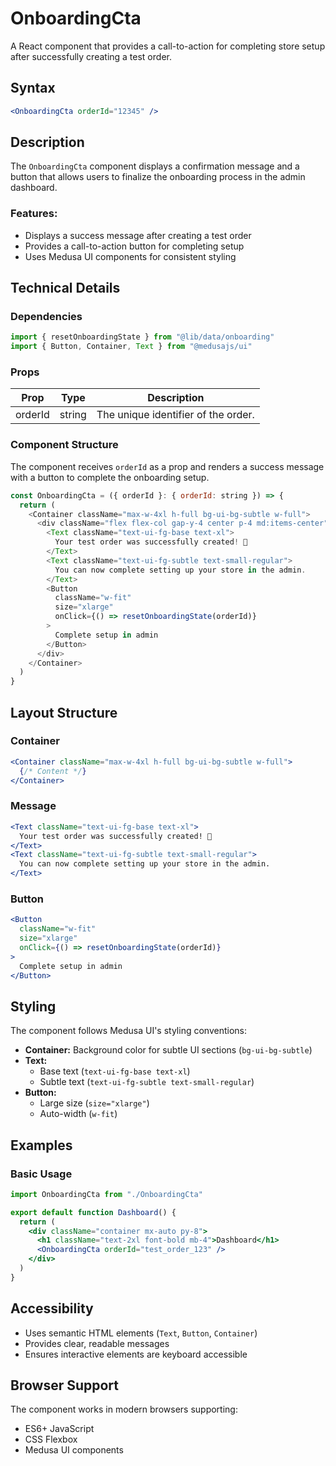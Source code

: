 # OnboardingCta

A React component that provides a call-to-action for completing store setup after successfully creating a test order.

## Syntax

```jsx copy
<OnboardingCta orderId="12345" />
```

## Description

The `OnboardingCta` component displays a confirmation message and a button that allows users to finalize the onboarding process in the admin dashboard.

### Features:
- Displays a success message after creating a test order
- Provides a call-to-action button for completing setup
- Uses Medusa UI components for consistent styling

## Technical Details

### Dependencies

```javascript copy
import { resetOnboardingState } from "@lib/data/onboarding"
import { Button, Container, Text } from "@medusajs/ui"
```

### Props

| Prop     | Type   | Description                          |
|----------|--------|--------------------------------------|
| orderId  | string | The unique identifier of the order. |

### Component Structure

The component receives `orderId` as a prop and renders a success message with a button to complete the onboarding setup.

```javascript copy
const OnboardingCta = ({ orderId }: { orderId: string }) => {
  return (
    <Container className="max-w-4xl h-full bg-ui-bg-subtle w-full">
      <div className="flex flex-col gap-y-4 center p-4 md:items-center">
        <Text className="text-ui-fg-base text-xl">
          Your test order was successfully created! 🎉
        </Text>
        <Text className="text-ui-fg-subtle text-small-regular">
          You can now complete setting up your store in the admin.
        </Text>
        <Button
          className="w-fit"
          size="xlarge"
          onClick={() => resetOnboardingState(orderId)}
        >
          Complete setup in admin
        </Button>
      </div>
    </Container>
  )
}
```

## Layout Structure

### Container

```jsx copy
<Container className="max-w-4xl h-full bg-ui-bg-subtle w-full">
  {/* Content */}
</Container>
```

### Message

```jsx copy
<Text className="text-ui-fg-base text-xl">
  Your test order was successfully created! 🎉
</Text>
<Text className="text-ui-fg-subtle text-small-regular">
  You can now complete setting up your store in the admin.
</Text>
```

### Button

```jsx copy
<Button
  className="w-fit"
  size="xlarge"
  onClick={() => resetOnboardingState(orderId)}
>
  Complete setup in admin
</Button>
```

## Styling

The component follows Medusa UI's styling conventions:

- **Container:** Background color for subtle UI sections (`bg-ui-bg-subtle`)
- **Text:**
  - Base text (`text-ui-fg-base text-xl`)
  - Subtle text (`text-ui-fg-subtle text-small-regular`)
- **Button:**
  - Large size (`size="xlarge"`)
  - Auto-width (`w-fit`)

## Examples

### Basic Usage

```jsx copy
import OnboardingCta from "./OnboardingCta"

export default function Dashboard() {
  return (
    <div className="container mx-auto py-8">
      <h1 className="text-2xl font-bold mb-4">Dashboard</h1>
      <OnboardingCta orderId="test_order_123" />
    </div>
  )
}
```

## Accessibility

- Uses semantic HTML elements (`Text`, `Button`, `Container`)
- Provides clear, readable messages
- Ensures interactive elements are keyboard accessible

## Browser Support

The component works in modern browsers supporting:

- ES6+ JavaScript
- CSS Flexbox
- Medusa UI components

